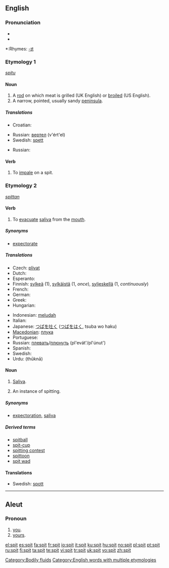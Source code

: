 ==English==

===Pronunciation===
*{{IPA|/'spɪt/}}
*{{audio|en-us-spit.ogg|Audio (US)}}

*:Rhymes: [[Rhymes:English:-ɪt|-ɪt]]

===Etymology 1===
{{OE.}} ''[[spitu]]''

====Noun====
{{en-noun}}

# A [[rod]] on which meat is grilled (UK English) or [[broiled]] (US English).
# A narrow, pointed, usually sandy [[peninsula]].

=====Translations=====
{{trans-top|a rod on which meat is grilled/broiled}}
* Croatian: {{t-|hr|ražanj|m}}
{{trans-mid}}
* Russian: [[вертел]] (v'ért'el) {{m}}
* Swedish: [[spett]] {{n}}
{{trans-bottom}}

{{trans-top|a narrow, usually sandy peninsula}}
{{trans-mid}}
* Russian: {{t+|ru|коса|f|tr=kosá|sc=Cyrl}}
{{trans-bottom}}

====Verb====
{{en-verb|spit|t|ed}}

# To [[impale]] on a spit.

===Etymology 2===
{{OE.}} ''[[spittan]]''

====Verb====
{{en-verb|spits|spitting|spat}}

# To [[evacuate]] [[saliva]] from the [[mouth]].

=====Synonyms=====
*[[expectorate]]

=====Translations=====
{{trans-top|to evacuate saliva from the mouth}}
* Czech: [[plivat]]
* Dutch: {{t+|nl|spuwen}}
* Esperanto: {{t-|eo|kraĉi|xs=Esperanto}}
* Finnish: [[sylkeä]] (1), [[sylkäistä]] (1, ''once''), [[syljeskellä]] (1, ''continuously'')
* French: {{t+|fr|cracher}}
* German: {{t+|de|spucken}}
* Greek: {{t|el|φτύνω|sc=Grek}}
* Hungarian: {{t+|hu|köp}}
{{trans-mid}}
* Indonesian: [[ludah|meludah]]
* Italian: {{t+|it|sputare}}
* Japanese: [[つば]]を[[吐く]] ([[つば]]を[[はく]], tsuba wo haku)
* [[Macedonian]]: [[плука]]
* Portuguese: {{t|pt|cuspir}}
* Russian: [[плевать]]/[[плюнуть]] (pl'evát'/pl'únut')
* Spanish: {{t+|es|escupir}}
* Swedish: {{t-|sv|spotta}}
* Urdu: {{URchar|[[تھوکنا]]}} (thūknā)
{{trans-bottom}}

====Noun====
{{en-noun|s|-}}

# {{uncountable}} [[saliva|Saliva]].
# {{countable}} An instance of spitting.

=====Synonyms=====
* [[expectoration]], [[saliva]]

=====Derived terms=====
* [[spitball]]
* [[spit-cup]]
* [[spitting contest]]
* [[spittoon]]
* [[spit wad]]

====Translations====
{{rfc-level|Translations at L3+ (AutoFormat would have corrected level of Translations)}}
* Swedish: [[spott]] {{n}}

[[Category:Bodily fluids]]
[[Category:English words with multiple etymologies]]

----

==Aleut==

===Pronoun===
{{infl|ale|pronoun}}

# [[you]].
# [[yours]].

[[el:spit]]
[[es:spit]]
[[fa:spit]]
[[fr:spit]]
[[io:spit]]
[[it:spit]]
[[ku:spit]]
[[hu:spit]]
[[no:spit]]
[[pl:spit]]
[[pt:spit]]
[[ru:spit]]
[[fi:spit]]
[[ta:spit]]
[[te:spit]]
[[vi:spit]]
[[tr:spit]]
[[uk:spit]]
[[vo:spit]]
[[zh:spit]]